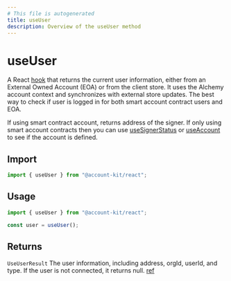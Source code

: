 ```yaml
---
# This file is autogenerated
title: useUser
description: Overview of the useUser method
---
```


# useUser

A React [hook](https://github.com/alchemyplatform/aa-sdk/blob/main/account-kit/react/src/hooks/useUser.ts) that returns the current user information, either from an External Owned Account (EOA) or from the client store. It uses the Alchemy account context and synchronizes with external store updates.
The best way to check if user is logged in for both smart account contract users and EOA.

If using smart contract account, returns address of the signer. If only using smart account contracts then you can use [useSignerStatus](https://accountkit.alchemy.com/reference/account-kit/react/hooks/useSignerStatus#usesignerstatus) or [useAccount](https://accountkit.alchemy.com/reference/account-kit/react/hooks/useAccount#useaccount) to see if the account is defined.

## Import

```ts
import { useUser } from "@account-kit/react";
```

## Usage

```ts
import { useUser } from "@account-kit/react";

const user = useUser();
```

## Returns

`UseUserResult`
The user information, including address, orgId, userId, and type. If the user is not connected, it returns null. [ref](https://github.com/alchemyplatform/aa-sdk/blob/main/account-kit/react/src/hooks/useUser.ts#L9)
